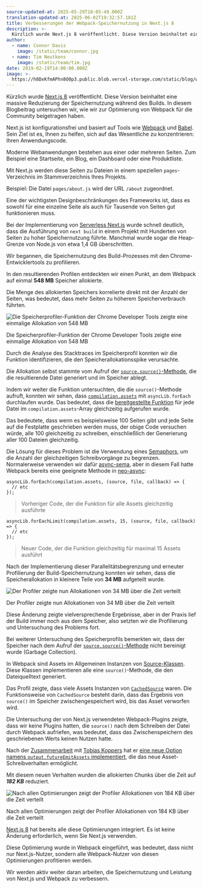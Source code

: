 ```yaml
---
source-updated-at: 2025-05-29T18:05:49.000Z
translation-updated-at: 2025-06-02T19:32:57.181Z
title: Verbesserungen der Webpack-Speichernutzung in Next.js 8
description: >-
  Kürzlich wurde Next.js 8 veröffentlicht. Diese Version beinhaltet eine massive Reduzierung der Speichernutzung während des Builds. In diesem Blogbeitrag untersuchen wir, wie wir zur Optimierung von Webpack für die Community beigetragen haben.
author:
  - name: Connor Davis
    image: /static/team/connor.jpg
  - name: Tim Neutkens
    image: /static/team/tim.jpg
date: 2019-02-19T14:00:00.000Z
image: >-
  https://h8DxKfmAPhn8O0p3.public.blob.vercel-storage.com/static/blog/webpack-memory/twitter-card.png
---
```


Kürzlich wurde [Next.js 8](/blog/next-8) veröffentlicht. Diese Version beinhaltet eine massive Reduzierung der Speichernutzung während des Builds. In diesem Blogbeitrag untersuchen wir, wie wir zur Optimierung von Webpack für die Community beigetragen haben.

Next.js ist konfigurationsfrei und basiert auf Tools wie [Webpack](https://webpack.js.org/) und [Babel](https://babeljs.io). Sein Ziel ist es, Ihnen zu helfen, sich auf das Wesentliche zu konzentrieren: Ihren Anwendungscode.

Moderne Webanwendungen bestehen aus einer oder mehreren Seiten. Zum Beispiel eine Startseite, ein Blog, ein Dashboard oder eine Produktliste.

Mit Next.js werden diese Seiten zu Dateien in einem speziellen `pages`-Verzeichnis im Stammverzeichnis Ihres Projekts.

Beispiel: Die Datei `pages/about.js` wird der URL `/about` zugeordnet.

Eine der wichtigsten Designbeschränkungen des Frameworks ist, dass es sowohl für eine einzelne Seite als auch für Tausende von Seiten gut funktionieren muss.

Bei der Implementierung von [Serverless Next.js](/blog/next-8#serverless-nextjs) wurde schnell deutlich, dass die Ausführung von `next build` in einem Projekt mit Hunderten von Seiten zu hoher Speichernutzung führte. Manchmal wurde sogar die Heap-Grenze von Node.js von etwa 1,4 GB überschritten.

Wir begannen, die Speichernutzung des Build-Prozesses mit den Chrome-Entwicklertools zu profilieren.

In den resultierenden Profilen entdeckten wir einen Punkt, an dem Webpack auf einmal **548 MB** Speicher allokierte.

Die Menge des allokierten Speichers korrelierte direkt mit der Anzahl der Seiten, was bedeutet, dass mehr Seiten zu höherem Speicherverbrauch führten.

![Die Speicherprofiler-Funktion der Chrome Developer Tools zeigte eine einmalige Allokation von 548 MB](https://h8DxKfmAPhn8O0p3.public.blob.vercel-storage.com/static/blog/webpack-memory/allocation-before.png)

Die Speicherprofiler-Funktion der Chrome Developer Tools zeigte eine einmalige Allokation von 548 MB

Durch die Analyse des Stacktraces im Speicherprofil konnten wir die Funktion identifizieren, die den Speicherallokationsspike verursachte.

Die Allokation selbst stammte vom Aufruf der [`source.source()`-Methode](https://github.com/webpack/webpack/blob/v4.28.4/lib/Compiler.js#L334), die die resultierende Datei generiert und im Speicher ablegt.

Indem wir weiter die Funktion untersuchten, die die `source()`-Methode aufruft, konnten wir sehen, dass [`compilation.assets`](https://github.com/webpack/webpack/blob/v4.28.4/lib/Compiler.js#L316) mit `asyncLib.forEach` durchlaufen wurde. Das bedeutet, dass die [bereitgestellte Funktion](https://github.com/webpack/webpack/blob/v4.28.4/lib/Compiler.js#L317) für jede Datei im `compilation.assets`-Array gleichzeitig aufgerufen wurde.

Das bedeutete, dass wenn es beispielsweise 100 Seiten gibt und jede Seite auf die Festplatte geschrieben werden muss, der obige Code versuchen würde, alle 100 gleichzeitig zu schreiben, einschließlich der Generierung aller 100 Dateien gleichzeitig.

Die Lösung für dieses Problem ist die Verwendung eines [Semaphors](https://de.wikipedia.org/wiki/Semaphor_\(Informatik\)), um die Anzahl der gleichzeitigen Schreibvorgänge zu begrenzen. Normalerweise verwenden wir dafür [async-sema](https://github.com/vercel/async-sema), aber in diesem Fall hatte Webpack bereits eine geeignete Methode in [neo-async](https://github.com/webpack/webpack/blob/v4.28.4/lib/Compiler.js#L8):

```
asyncLib.forEach(compilation.assets, (source, file, callback) => {
  // etc
});
```

> Vorheriger Code, der die Funktion für alle Assets gleichzeitig ausführte

```
asyncLib.forEachLimit(compilation.assets, 15, (source, file, callback) => {
  // etc
});
```

> Neuer Code, der die Funktion gleichzeitig für maximal 15 Assets ausführt

Nach der Implementierung dieser Parallelitätsbegrenzung und erneuter Profilierung der Build-Speichernutzung konnten wir sehen, dass die Speicherallokation in kleinere Teile von **34 MB** aufgeteilt wurde.

![Der Profiler zeigte nun Allokationen von 34 MB über die Zeit verteilt](https://h8DxKfmAPhn8O0p3.public.blob.vercel-storage.com/static/blog/webpack-memory/after-limiting.png)

Der Profiler zeigte nun Allokationen von 34 MB über die Zeit verteilt

Diese Änderung zeigte vielversprechende Ergebnisse, aber in der Praxis lief der Build immer noch aus dem Speicher, also setzten wir die Profilierung und Untersuchung des Problems fort.

Bei weiterer Untersuchung des Speicherprofils bemerkten wir, dass der Speicher nach dem Aufruf der [`source.source()`-Methode](https://github.com/webpack/webpack/blob/v4.28.4/lib/Compiler.js#L334) nicht bereinigt wurde (Garbage Collection).

In Webpack sind Assets im Allgemeinen Instanzen von [Source-Klassen](https://github.com/webpack/webpack-sources). Diese Klassen implementieren alle eine `source()`-Methode, die den Dateiquelltext generiert.

Das Profil zeigte, dass viele Assets Instanzen von [`CachedSource`](https://github.com/webpack/webpack-sources#cachedsource) waren. Die Funktionsweise von `CachedSource` besteht darin, dass das Ergebnis von `source()` im Speicher zwischengespeichert wird, bis das Asset verworfen wird.

Die Untersuchung der von Next.js verwendeten Webpack-Plugins zeigte, dass wir keine Plugins hatten, die `source()` nach dem Schreiben der Datei durch Webpack aufriefen, was bedeutet, dass das Zwischenspeichern des geschriebenen Werts keinen Nutzen hatte.

Nach der [Zusammenarbeit](https://github.com/webpack/webpack/pull/8609) mit [Tobias Koppers](https://twitter.com/wSokra) hat er [eine neue Option namens `output.futureEmitAssets` implementiert](https://github.com/webpack/webpack/pull/8642), die das neue Asset-Schreibverhalten ermöglicht.

Mit diesem neuen Verhalten wurden die allokierten Chunks über die Zeit auf **_182 KB_** reduziert.

![Nach allen Optimierungen zeigt der Profiler Allokationen von 184 KB über die Zeit verteilt](https://h8DxKfmAPhn8O0p3.public.blob.vercel-storage.com/static/blog/webpack-memory/allocation-after.png)

Nach allen Optimierungen zeigt der Profiler Allokationen von 184 KB über die Zeit verteilt

[Next.js 8](/blog/next-8) hat bereits alle diese Optimierungen integriert. Es ist keine Änderung erforderlich, wenn Sie Next.js verwenden.

Diese Optimierung wurde in Webpack eingeführt, was bedeutet, dass nicht nur Next.js-Nutzer, sondern alle Webpack-Nutzer von diesen Optimierungen profitieren werden.

Wir werden aktiv weiter daran arbeiten, die Speichernutzung und Leistung von Next.js und Webpack zu verbessern.